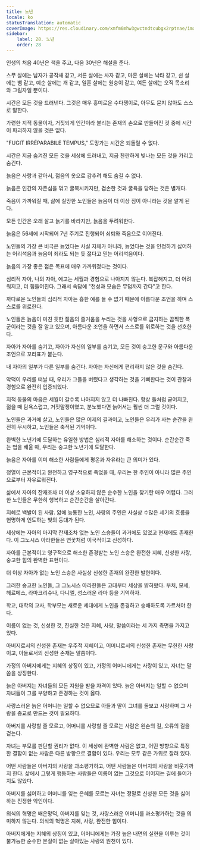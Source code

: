```yaml
---
title: 노년
locale: ko
statusTranslation: automatic
coverImage: https://res.cloudinary.com/xmfm6mhw3gwctndtcubgx2rptnae/image/upload/v1740337243/small_cover_educacion_fundamental_a051170f1c.webp
sidebar:
    label: 28. 노년
    order: 28
---
```

인생의 처음 40년은 책을 주고, 다음 30년은 해설을 준다.

스무 살에는 남자가 공작새 같고, 서른 살에는 사자 같고, 마흔 살에는 낙타 같고, 쉰 살에는 뱀 같고, 예순 살에는 개 같고, 일흔 살에는 원숭이 같고, 여든 살에는 오직 목소리와 그림자일 뿐이다.

시간은 모든 것을 드러낸다. 그것은 매우 흥미로운 수다쟁이로, 아무도 묻지 않아도 스스로 말한다.

가련한 지적 동물이자, 거짓되게 인간이라 불리는 존재의 손으로 만들어진 것 중에 시간이 파괴하지 않을 것은 없다.

"FUGIT IRRÉPARABILE TEMPUS," 도망가는 시간은 되돌릴 수 없다.

시간은 지금 숨겨진 모든 것을 세상에 드러내고, 지금 찬란하게 빛나는 모든 것을 가리고 숨긴다.

늙음은 사랑과 같아서, 젊음의 옷으로 감추려 해도 숨길 수 없다.

늙음은 인간의 자존심을 꺾고 굴복시키지만, 겸손한 것과 굴욕을 당하는 것은 별개다.

죽음이 가까워질 때, 삶에 실망한 노인들은 늙음이 더 이상 짐이 아니라는 것을 알게 된다.

모든 인간은 오래 살고 늙기를 바라지만, 늙음을 두려워한다.

늙음은 56세에 시작되어 7년 주기로 진행되어 쇠퇴와 죽음으로 이어진다.

노인들의 가장 큰 비극은 늙었다는 사실 자체가 아니라, 늙었다는 것을 인정하기 싫어하는 어리석음과 늙음이 죄라도 되는 듯 젊다고 믿는 어리석음이다.

늙음의 가장 좋은 점은 목표에 매우 가까워졌다는 것이다.

심리적 자아, 나의 자아, 에고는 세월과 경험으로 나아지지 않는다. 복잡해지고, 더 어려워지고, 더 힘들어진다. 그래서 속담에 "천성과 모습은 무덤까지 간다"고 한다.

까다로운 노인들의 심리적 자아는 흉한 예를 들 수 없기 때문에 아름다운 조언을 하며 스스로를 위로한다.

노인들은 늙음이 미친 듯한 젊음의 즐거움을 누리는 것을 사형으로 금지하는 끔찍한 폭군이라는 것을 잘 알고 있으며, 아름다운 조언을 하면서 스스로를 위로하는 것을 선호한다.

자아가 자아를 숨기고, 자아가 자신의 일부를 숨기고, 모든 것이 숭고한 문구와 아름다운 조언으로 꼬리표가 붙는다.

내 자아의 일부가 다른 일부를 숨긴다. 자아는 자신에게 편리하지 않은 것을 숨긴다.

악덕이 우리를 떠날 때, 우리가 그들을 버렸다고 생각하는 것을 기뻐한다는 것이 관찰과 경험으로 완전히 입증되었다.

지적 동물의 마음은 세월이 갈수록 나아지지 않고 더 나빠진다. 항상 돌처럼 굳어지고, 젊을 때 탐욕스럽고, 거짓말쟁이였고, 분노했다면 늙어서는 훨씬 더 그럴 것이다.

노인들은 과거에 살고, 노인들은 많은 어제의 결과이고, 노인들은 우리가 사는 순간을 완전히 무시하고, 노인들은 축적된 기억이다.

완벽한 노년기에 도달하는 유일한 방법은 심리적 자아를 해소하는 것이다. 순간순간 죽는 법을 배울 때, 우리는 숭고한 노년기에 도달한다.

늙음은 자아를 이미 해소한 사람들에게 평온과 자유라는 큰 의미가 있다.

정열이 근본적이고 완전하고 영구적으로 죽었을 때, 우리는 한 주인이 아니라 많은 주인으로부터 자유로워진다.

삶에서 자아의 잔재조차 더 이상 소유하지 않은 순수한 노인을 찾기란 매우 어렵다. 그러한 노인들은 무한히 행복하고 순간순간을 살아간다.

지혜로 백발이 된 사람. 앎에 능통한 노인, 사랑의 주인은 사실상 수많은 세기의 흐름을 현명하게 인도하는 빛의 등대가 된다.

세상에는 자아의 마지막 잔재조차 없는 노인 스승들이 과거에도 있었고 현재에도 존재한다. 이 그노시스 아라한들은 연꽃처럼 이국적이고 신성하다.

자아를 근본적이고 영구적으로 해소한 존경받는 노인 스승은 완전한 지혜, 신성한 사랑, 숭고한 힘의 완벽한 표현이다.

더 이상 자아가 없는 노인 스승은 사실상 신성한 존재의 완전한 발현이다.

그러한 숭고한 노인들, 그 그노시스 아라한들은 고대부터 세상을 밝혀왔다. 부처, 모세, 헤르메스, 라마크리슈나, 다니엘, 성스러운 라마 등을 기억하자.

학교, 대학의 교사, 학부모는 새로운 세대에게 노인을 존경하고 숭배하도록 가르쳐야 한다.

이름이 없는 것, 신성한 것, 진실한 것은 지혜, 사랑, 말씀이라는 세 가지 측면을 가지고 있다.

아버지로서의 신성한 존재는 우주적 지혜이고, 어머니로서의 신성한 존재는 무한한 사랑이고, 아들로서의 신성한 존재는 말씀이다.

가정의 아버지에게는 지혜의 상징이 있고, 가정의 어머니에게는 사랑이 있고, 자녀는 말씀을 상징한다.

늙은 아버지는 자녀들의 모든 지원을 받을 자격이 있다. 늙은 아버지는 일할 수 없으며 자녀들이 그를 부양하고 존경하는 것이 옳다.

사랑스러운 늙은 어머니는 일할 수 없으므로 아들과 딸이 그녀를 돌보고 사랑하며 그 사랑을 종교로 만드는 것이 필요하다.

아버지를 사랑할 줄 모르고, 어머니를 사랑할 줄 모르는 사람은 왼손의 길, 오류의 길을 걷는다.

자녀는 부모를 판단할 권리가 없다. 이 세상에 완벽한 사람은 없고, 어떤 방향으로 특정한 결함이 없는 사람은 다른 방향으로 결함이 있다. 우리는 모두 같은 가위로 잘려 있다.

어떤 사람들은 아버지의 사랑을 과소평가하고, 어떤 사람들은 아버지의 사랑을 비웃기까지 한다. 삶에서 그렇게 행동하는 사람들은 이름이 없는 그것으로 이어지는 길에 들어가지도 않았다.

아버지를 싫어하고 어머니를 잊는 은혜를 모르는 자녀는 정말로 신성한 모든 것을 싫어하는 진정한 악인이다.

의식의 혁명은 배은망덕, 아버지를 잊는 것, 사랑스러운 어머니를 과소평가하는 것을 의미하지 않는다. 의식의 혁명은 지혜, 사랑, 완전한 힘이다.

아버지에게는 지혜의 상징이 있고, 어머니에게는 가장 높은 내면의 실현을 이루는 것이 불가능한 순수한 본질이 없는 살아있는 사랑의 원천이 있다.

